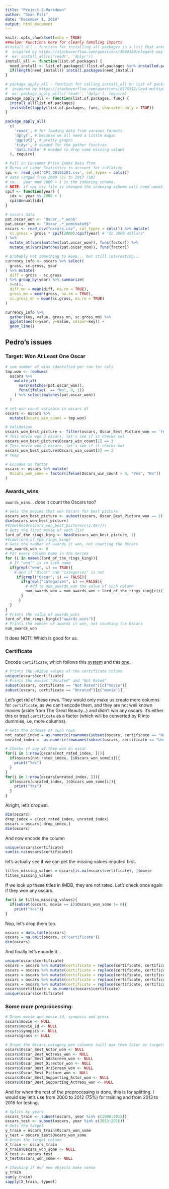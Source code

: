```yaml
---
title: "Project-2-Markdown"
author: "Sean Pili"
date: "December 1, 2018"
output: html_document
---
```


```r
knitr::opts_chunk$set(echo = TRUE)
##Helper Functions here for cleanly handling imports
#install_all - function for installing all packages in a list that aren't available
#  inspired by https://stackoverflow.com/questions/4090169/elegant-way-to-check-for-missing-packages-and-install-them
#  ex: install_all(c('readr', 'dplyr'))
install_all <- function(list.of.packages) {
  need_install <- list.of.packages[!(list.of.packages %in% installed.packages()[,"Package"])]
  if(length(need_install)) install.packages(need_install)
}

# package_apply_all - function for calling install_all on list of packages, then applying a function to them
#  inspired by https://stackoverflow.com/questions/8175912/load-multiple-packages-at-once
#  ex: package_apply_all(c('readr', 'dplyr'), require)
package_apply_all <- function(list.of.packages, func) {
  install_all(list.of.packages)
  invisible(lapply(list.of.packages, func, character.only = TRUE))
}
```


```r
package_apply_all(
  c(
    'readr', # for loading data from various formats
    'dplyr', # because we all need a little magic
    'ggplot2', # pretty graphs
    'tidyr', # needed for the gather function
    'data.table' # needed to drop some missing values
  ), require)
```

```r
# Pull in Consumer Price Index Data from 
# Burea of Labor Statistics to account for inflation
cpi <- read_csv('CPI_20181201.csv', col_types = cols())
# data ranged from 2000 (1) to 2017 (18)
# so... year mod 2000 + 1 is the indexing scheme.
# NOTE: if cpi csv file is changed the indexing scheme will need updating
cpif <- function(year) {
  idx <- year %% 2000 + 1
  cpi$Annual[idx]
}

```

```r
# oscars data
pat.oscar_won <- "Oscar_.*_won$"
pat.oscar_nom <- "Oscar_.*_nominated$"
oscars <- read_csv("oscars.csv", col_types = cols()) %>% mutate(
  sc.gross = gross * cpif(2000)/cpif(year) # "In 2000 dollars"
) %>% 
  mutate_at(vars(matches(pat.oscar_won)), funs(factor)) %>%
  mutate_at(vars(matches(pat.oscar_nom)), funs(factor))
```

```r
# probably not something to keep... but still interesting... 
currency_info <- oscars %>% select(
  gross, sc.gross, year
) %>% mutate(
  diff = gross - sc.gross
) %>% group_by(year) %>% summarize(
  n=n(),
  diff_mn = mean(diff, na.rm = TRUE),
  gross_mn = mean(gross, na.rm = TRUE),
  sc.gross_mn = mean(sc.gross, na.rm = TRUE)
)

currency_info %>% 
  gather(key, value, gross_mn, sc.gross_mn) %>%
  ggplot(aes(x=year, y=value, colour=key)) + 
  geom_line()
```

## Pedro's issues

### Target: Won At Least One Oscar

```r
# sum number of wins identified per row for cols
tmp.won <- rowSums(
  oscars %>%
    mutate_at(
      vars(matches(pat.oscar_won)),
      funs(ifelse(. == "No", 0, 1))
    ) %>% select(matches(pat.oscar_won))
  )

# set win count variable in oscars df
oscars <- oscars %>% 
  mutate(Oscars_win_count = tmp.won)

# Validation
oscars_won_best_picture <- filter(oscars, Oscar_Best_Picture_won == 'Yes')
# This movie won 3 oscars, let's see if it checks out
oscars_won_best_picture$Oscars_win_count[1] == 3
# This movie won 2 oscars, let's see if it checks out
oscars_won_best_picture$Oscars_win_count[2] == 2
# Yeap

# Encodes as factor
oscars <- oscars %>% mutate(
  Oscars_won_some = factor(ifelse(Oscars_win_count > 0, "Yes", "No"))
)
```


### Awards_wins

`awards_wins`... does it count the Oscars too?
```r
# Gets the movies that won Oscars for best picture 
oscars_won_best_picture <- subset(oscars, Oscar_Best_Picture_won == 1)
dim(oscars_won_best_picture)
#View(head(oscars_won_best_picture[c(1:40)]))
# Gets the first movie of such list
lord_of_the_rings_king <- head(oscars_won_best_picture, 1)
#View(lord_of_the_rings_king)
# Gets the number of awards it won, not counting the Oscars 
num_awards_won <- 0
# For every column name in the Series
for (i in names(lord_of_the_rings_king)){
  # If "won"" is in such name
  if(grepl("won", i) == TRUE){
    # And if "Oscar" and "categories" is not
     if(grepl("Oscar", i) == FALSE){
       if(grepl("categories", i) == FALSE){
         # Add to num_awards_won the value of such column
         num_awards_won = num_awards_won + lord_of_the_rings_king[c(i)][[1]]
       }
      }
  }
}
# Prints the value of awards_wins
lord_of_the_rings_king[c("awards_wins")]
# Prints the number of awards it won, not counting the Oscars
num_awards_won
```
It does NOT!! Which is good for us. 


### Certificate

Encode `certificate`, which follows this [system](https://www.wikiwand.com/en/Motion_Picture_Association_of_America_film_rating_system) and this [one](https://www.wikiwand.com/en/TV_parental_guidelines_(US)#/TV-MA). 

```r
# Prints the unique values of the certificate column
unique(oscars$certificate)
# Prints the movies "Unrated" and "Not Rated"
subset(oscars, certificate == "Not Rated")[c("movie")]
subset(oscars, certificate == "Unrated")[c("movie")]
```

Let's get rid of these rows. They would only make us create more columns for `certificate`, as we can't encode them, and they are not well known movies (aside from The Great Beauty...) and didn't win any oscars. It's either this or treat `certificate` as a factor (which will be converted by R into dummies, i.e, more columns).

```r
# Gets the indexes of such rows
not_rated_index = as.numeric(rownames(subset(oscars, certificate == "Not Rated")[c("movie")]))
unrated_index =  as.numeric(rownames(subset(oscars, certificate == "Unrated")[c("movie")]))

# Checks if any of them won an oscar
for(i in 1:nrow(oscars[not_rated_index, ])){
  if(oscars[not_rated_index, ]$Oscars_won_some[i]){
    print("Yes")
  }
}
for(i in 1:nrow(oscars[unrated_index, ])){
  if(oscars[unrated_index, ]$Oscars_won_some[i]){
    print("Yes")
  }
}
```

Alright, let's drop'em.

```r
dim(oscars)
drop_index = c(not_rated_index, unrated_index)
oscars = oscars[-drop_index,]
dim(oscars)
```

And now encode the column

```r
unique(oscars$certificate)
sum(is.na(oscars$certificate))
```

let's actually see if we can get the missing values imputed first.

```r
titles_missing_values = oscars[is.na(oscars$certificate), ]$movie
titles_missing_values
```

If we look up these titles in IMDB, they are not rated. Let's check once again if they won any oscars.

```r
for(i in titles_missing_values){
  if(subset(oscars, movie == i)$Oscars_won_some != 0){
    print("Yes")}
}
```

Nop, let's drop them too.

```r
oscars = data.table(oscars)
oscars = na.omit(oscars, c("certificate"))
dim(oscars)
```

And finally let's encode it...

```r
unique(oscars$certificate)
oscars = oscars %>% mutate(certificate = replace(certificate, certificate == "PG-13", 3))
oscars = oscars %>% mutate(certificate = replace(certificate, certificate == "G", 1))
oscars = oscars %>% mutate(certificate = replace(certificate, certificate == "R", 4))
oscars = oscars %>% mutate(certificate = replace(certificate, certificate == "PG", 2))
oscars = oscars %>% mutate(certificate = replace(certificate, certificate == "TV-MA", 5))
oscars$certificate = as.numeric(oscars$certificate)
unique(oscars$certificate)
```


### Some more preprocessing:

```r
# Drops movie and movie_id, synopsis and gross
oscars$movie <- NULL
oscars$movie_id <- NULL 
oscars$synopsis <- NULL 
oscars$gross <- NULL 

# Drops the Oscars_category_won columns (will use them later as targets, but for now we cannot use them to predict)
oscars$Oscar_Best_Actor_won <- NULL
oscars$Oscar_Best_Actress_won <- NULL
oscars$Oscar_Best_AdaScreen_won <- NULL
oscars$Oscar_Best_Director_won <- NULL
oscars$Oscar_Best_OriScreen_won <- NULL
oscars$Oscar_Best_Picture_won <- NULL
oscars$Oscar_Best_Supporting_Actor_won <- NULL
oscars$Oscar_Best_Supporting_Actress_won <- NULL
```

And for when the rest of the preprocessing is done, this is for splitting. I would say let's use from 2000 to 2012 (75%) for training and from 2013 to 2016 for testing.
```r
# Splits by years
oscars_train <- subset(oscars, year %in% c(2000:2012)) 
oscars_test <- subset(oscars, year %in% c(2013:2016))
# Gets the target
y_train = oscars_train$Oscars_won_some
y_test = oscars_test$Oscars_won_some
# Drops the target column
X_train <- oscars_train
X_train$Oscars_won_some <- NULL
X_test <- oscars_test
X_test$Oscars_won_some <- NULL

# Checking if our new objects make sense
y_train
sum(y_train)
sapply(X_train, typeof)
```
